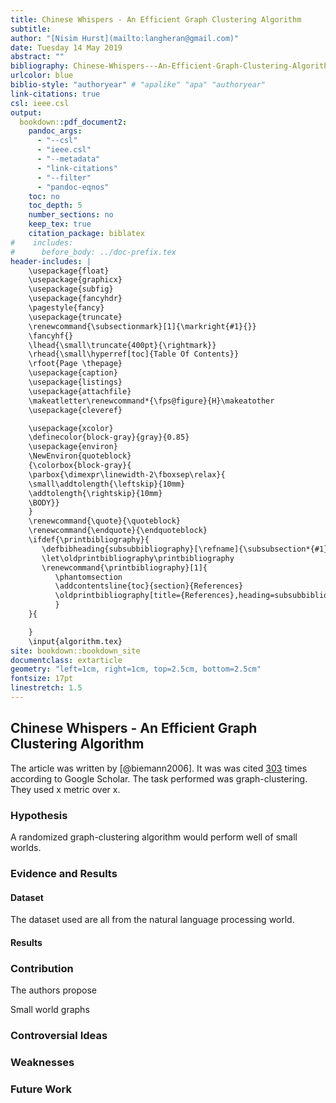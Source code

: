 ---
title: Chinese Whispers - An Efficient Graph Clustering Algorithm
subtitle:
author: "[Nisim Hurst](mailto:langheran@gmail.com)"
date: Tuesday 14 May 2019
abstract: ""
bibliography: Chinese-Whispers---An-Efficient-Graph-Clustering-Algorithm/Chinese-Whispers---An-Efficient-Graph-Clustering-Algorithm.bib
urlcolor: blue
biblio-style: "authoryear" # "apalike" "apa" "authoryear"
link-citations: true
csl: ieee.csl
output:
  bookdown::pdf_document2:
    pandoc_args:
      - "--csl"
      - "ieee.csl"
      - "--metadata"
      - "link-citations"
      - "--filter"
      - "pandoc-eqnos"
    toc: no
    toc_depth: 5
    number_sections: no
    keep_tex: true
    citation_package: biblatex
#    includes:
#      before_body: ../doc-prefix.tex
header-includes: |
    \usepackage{float}
    \usepackage{graphicx}
    \usepackage{subfig}
    \usepackage{fancyhdr}
    \pagestyle{fancy}
    \usepackage{truncate}
    \renewcommand{\subsectionmark}[1]{\markright{#1}{}}
    \fancyhf{}
    \lhead{\small\truncate{400pt}{\rightmark}}
    \rhead{\small\hyperref[toc]{Table Of Contents}}
    \rfoot{Page \thepage}
    \usepackage{caption}
    \usepackage{listings}
    \usepackage{attachfile}
    \makeatletter\renewcommand*{\fps@figure}{H}\makeatother
    \usepackage{cleveref}

    \usepackage{xcolor}
    \definecolor{block-gray}{gray}{0.85}
    \usepackage{environ}
    \NewEnviron{quoteblock}
    {\colorbox{block-gray}{
    \parbox{\dimexpr\linewidth-2\fboxsep\relax}{
    \small\addtolength{\leftskip}{10mm}
    \addtolength{\rightskip}{10mm}
    \BODY}}
    }
    \renewcommand{\quote}{\quoteblock}
    \renewcommand{\endquote}{\endquoteblock}
    \ifdef{\printbibliography}{
       \defbibheading{subsubbibliography}[\refname]{\subsubsection*{#1}}
       \let\oldprintbibliography\printbibliography
       \renewcommand{\printbibliography}[1]{
          \phantomsection
          \addcontentsline{toc}{section}{References}
          \oldprintbibliography[title={References},heading=subsubbibliography]
          }
    }{

    }
    \input{algorithm.tex}
site: bookdown::bookdown_site
documentclass: extarticle
geometry: "left=1cm, right=1cm, top=2.5cm, bottom=2.5cm"
fontsize: 17pt
linestretch: 1.5
---
\label{toc}

## Chinese Whispers - An Efficient Graph Clustering Algorithm
The article was written by [@biemann2006]. It was was cited [303](https://scholar.google.com/scholar?cites=11936713141221423099&as_sdt=2005&sciodt=0,5&hl=en) times according to Google Scholar. The task performed was graph-clustering. They used x metric over x.

### Hypothesis

A randomized graph-clustering algorithm would perform well of small worlds.

### Evidence and Results

#### Dataset

The dataset used are all from the natural language processing world. 

#### Results

### Contribution

The authors propose 

\begin{algorithm}[H]
	\caption{Chinese Whispers}\label{al1}
	\begin{algorithmic}[1]
		\INPUT{An initial graph $G$ of $V$ multidimensional vectors to be clustered; A maximum number of iterations $maxiterations$ }
		\OUTPUT{An assignment of the clusters for each vertex $\in$ $ G.V $}
		\Procedure{ChineseWhispers}{$G$}
            \Foreach{ vertex $(i, v) \in enum(G.V)$}
                \State class($v_i$) $\gets i$
            \EndForeach
            \While{maxiterations}

            \EndWhile
            \State\Return ClusterAssignments
		\EndProcedure
	\end{algorithmic}
\end{algorithm}

Small world graphs 

### Controversial Ideas

### Weaknesses

### Future Work